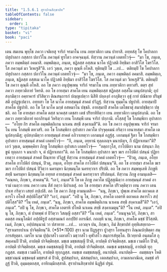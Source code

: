 ```yaml
---
title: "1.5.6.1 สุราปานสิกฺขาปท"
tableOfContents: false
sidebar:
  order: 1
type: "tipitaka"
basket: "vi"
book: "paci"
---
```



<DynamicBreadcrumb />

<Division number="326" book="paci">

<Paragraph number="1018" book="paci">
เตน สมเยน พุทฺโธ ภควา เจติเยสุ จาริกํ จรมาโน เยน ภทฺทวติกา เตน ปายาสิ. อทฺทสํสุ โข โคปาลกา ปสุปาลกา กสฺสกา ปถาวิโน ภควนฺตํ ทูรโตว อาคจฺฉนฺตํ. ทิสฺวาน ภควนฺตํ เอตทโวจุํ—  “มา โข, ภนฺเต, ภควา อมฺพติตฺถํ อคมาสิ. อมฺพติตฺเถ, ภนฺเต, ชฏิลสฺส อสฺสเม นาโค ปฏิวสติ อิทฺธิมา อาสิวิโส โฆรวิโส. โส ภควนฺตํ มา วิเหเฐสี”ติ. เอวํ วุตฺเต, ภควา ตุณฺหี อโหสิ. ทุติยมฺปิ โข …เป…  ตติยมฺปิ โข โคปาลกา ปสุปาลกา กสฺสกา ปถาวิโน ภควนฺตํ เอตทโวจุํ—  “มา โข, ภนฺเต, ภควา อมฺพติตฺถํ อคมาสิ. อมฺพติตฺเถ, ภนฺเต, ชฏิลสฺส อสฺสเม นาโค ปฏิวสติ อิทฺธิมา อาสิวิโส โฆรวิโส. โส ภควนฺตํ มา วิเหเฐสี”ติ. ตติยมฺปิ โข ภควา ตุณฺหี อโหสิ.
</Paragraph>

<Paragraph number="1019" book="paci">
อถ โข ภควา อนุปุพฺเพน จาริกํ จรมาโน เยน ภทฺทวติกา ตทวสริ. ตตฺร สุทํ ภควา ภทฺทวติกายํ วิหรติ. อถ โข อายสฺมา สาคโต เยน อมฺพติตฺถสฺส ชฏิลสฺส อสฺสโม เตนุปสงฺกมิ; อุปสงฺกมิตฺวา อคฺยาคารํ ปวิสิตฺวา ติณสนฺถารกํ ปญฺญเปตฺวา นิสีทิ ปลฺลงฺกํ อาภุชิตฺวา อุชุํ กายํ ปณิธาย ปริมุขํ สตึ อุปฏฺฐเปตฺวา. อทฺทสา โข โส นาโค อายสฺมนฺตํ สาคตํ ปวิฏฺฐํ. ทิสฺวาน ทุมฺมโน ปธูปายิ. อายสฺมาปิ สาคโต ปธูปายิ. อถ โข โส นาโค มกฺขํ อสหมาโน ปชฺชลิ. อายสฺมาปิ สาคโต เตโชธาตุํ สมาปชฺชิตฺวา ปชฺชลิ. อถ โข อายสฺมา สาคโต ตสฺส นาคสฺส เตชสา เตชํ ปริยาทิยิตฺวา เยน ภทฺทวติกา เตนุปสงฺกมิ. อถ โข ภควา ภทฺทวติกายํ ยถาภิรนฺตํ วิหริตฺวา เยน โกสมฺพี เตน จาริกํ ปกฺกามิ. อโสฺสสุํ โข โกสมฺพิกา อุปาสกา—  “อโยฺย กิร สาคโต อมฺพติตฺถิเกน นาเคน สทฺธึ สงฺคาเมสี”ติ.
</Paragraph>

<Paragraph number="1020" book="paci">
อถ โข ภควา อนุปุพฺเพน จาริกํ จรมาโน เยน โกสมฺพี ตทวสริ. อถ โข โกสมฺพิกา อุปาสกา ภควโต ปจฺจุคฺคมนํ กริตฺวา เยนายสฺมา สาคโต เตนุปสงฺกมึสุ; อุปสงฺกมิตฺวา อายสฺมนฺตํ สาคตํ อภิวาเทตฺวา เอกมนฺตํ อฏฺฐํสุ. เอกมนฺตํ ฐิตา โข โกสมฺพิกา อุปาสกา อายสฺมนฺตํ สาคตํ เอตทโวจุํ—  “กึ, ภนฺเต, อยฺยานํ ทุลฺลภญฺจ มนาปญฺจ, กึ ปฏิยาเทมา”ติ? เอวํ วุตฺเต, ฉพฺพคฺคิยา ภิกฺขู โกสมฺพิเก อุปาสเก เอตทโวจุํ—  “อตฺถาวุโส, กาโปติกา นาม ปสนฺนา ภิกฺขูนํ ทุลฺลภา จ มนาปา จ, ตํ ปฏิยาเทถา”ติ. อถ โข โกสมฺพิกา อุปาสกา ฆเร ฆเร กาโปติกํ ปสนฺนํ ปฏิยาเทตฺวา อายสฺมนฺตํ สาคตํ ปิณฺฑาย ปวิฏฺฐํ ทิสฺวาน อายสฺมนฺตํ สาคตํ เอตทโวจุํ—  “ปิวตุ, ภนฺเต, อโยฺย สาคโต กาโปติกํ ปสนฺนํ, ปิวตุ, ภนฺเต, อโยฺย สาคโต กาโปติกํ ปสนฺนนฺ”ติ. อถ โข อายสฺมา สาคโต ฆเร ฆเร กาโปติกํ ปสนฺนํ ปิวิตฺวา นครมฺหา นิกฺขมนฺโต นครทฺวาเร ปริปติ.
</Paragraph>

<Paragraph number="1021" book="paci">
อถ โข ภควา สมฺพหุเลหิ ภิกฺขูหิ สทฺธึ นครมฺหา นิกฺขมนฺโต อทฺทส อายสฺมนฺตํ สาคตํ นครทฺวาเร ปริปตนฺตํ. ทิสฺวาน ภิกฺขู อามนฺเตสิ—  “คณฺหถ, ภิกฺขเว, สาคตนฺ”ติ. “เอวํ, ภนฺเต”ติ โข เต ภิกฺขู ภควโต ปฏิสฺสุณิตฺวา อายสฺมนฺตํ สาคตํ อารามํ เนตฺวา เยน ภควา เตน สีสํ กตฺวา นิปาเตสุํ. อถ โข อายสฺมา สาคโต ปริวตฺติตฺวา เยน ภควา เตน ปาเท กริตฺวา เสยฺยํ กปฺเปสิ. อถ โข ภควา ภิกฺขู อามนฺเตสิ—  “นนุ, ภิกฺขเว, ปุพฺเพ สาคโต ตถาคเต สคารโว อโหสิ สปฺปติโสฺส”ติ? “เอวํ, ภนฺเต”. “อปิ นุ โข, ภิกฺขเว, สาคโต เอตรหิ ตถาคเต สคารโว สปฺปติโสฺส”ติ? “โน เหตํ, ภนฺเต”. “นนุ, ภิกฺขเว, สาคโต อมฺพติตฺถิเกน นาเคน สทฺธึ สงฺคาเมสี”ติ? “เอวํ, ภนฺเต”. “อปิ นุ โข, ภิกฺขเว, สาคโต เอตรหิ ปโหติ นาเคน สทฺธึ สงฺคาเมตุนฺ”ติ? “โน เหตํ, ภนฺเต”. “อปิ นุ โข, ภิกฺขเว, ตํ ปาตพฺพํ ยํ ปิวิตฺวา วิสญฺญี อสฺสา”ติ? “โน เหตํ, ภนฺเต”. “อนนุจฺฉวิกํ, ภิกฺขเว, สาคตสฺส อนนุโลมิกํ อปฺปติรูปํ อสฺสามณกํ อกปฺปิยํ อกรณียํ. กถญฺหิ นาม, ภิกฺขเว, สาคโต มชฺชํ ปิวิสฺสติ. เนตํ, ภิกฺขเว, อปฺปสนฺนานํ วา ปสาทาย …เป…  เอวญฺจ ปน, ภิกฺขเว, อิมํ สิกฺขาปทํ อุทฺทิเสยฺยาถ—
</Paragraph>

</Division>
<Division number="327" book="paci">

<Paragraph number="1022" book="paci">
<Emphasis>“สุราเมรยปาเน ปาจิตฺติยนฺ”</Emphasis>ติ. (*51*:<Emphasis>100</Emphasis>)
</Paragraph>

</Division>
<Division number="328" book="paci">

<Paragraph number="1023" book="paci">
<Emphasis>สุรา</Emphasis> นาม ปิฏฺฐสุรา ปูวสุรา โอทนสุรา กิณฺณปกฺขิตฺตา สมฺภารสํยุตฺตา.
</Paragraph>

<Paragraph number="1024" book="paci">
<Emphasis>เมรโย</Emphasis> นาม ปุปฺผาสโว ผลาสโว มธฺวาสโว คุฬาสโว สมฺภารสํยุตฺโต.
</Paragraph>

<Paragraph number="1025" book="paci">
<Emphasis>ปิเวยฺยา</Emphasis>ติ อนฺตมโส กุสคฺเคนปิ ปิวติ, อาปตฺติ ปาจิตฺติยสฺส.
</Paragraph>

<Paragraph number="1026" book="paci">
มชฺเช มชฺชสญฺญี ปิวติ, อาปตฺติ ปาจิตฺติยสฺส. มชฺเช เวมติโก ปิวติ, อาปตฺติ ปาจิตฺติยสฺส. มชฺเช อมชฺชสญฺญี ปิวติ, อาปตฺติ ปาจิตฺติยสฺส.
</Paragraph>

<Paragraph number="1027" book="paci">
อมชฺเช มชฺชสญฺญี, อาปตฺติ ทุกฺกฏสฺส. อมชฺเช เวมติโก, อาปตฺติ ทุกฺกฏสฺส. อมชฺเช อมชฺชสญฺญี, อนาปตฺติ.
</Paragraph>

</Division>
<Division number="329" book="paci">

<Paragraph number="1028" book="paci">
อนาปตฺติ—  อมชฺชญฺจ โหติ มชฺชวณฺณํ มชฺชคนฺธํ มชฺชรสํ ตํ ปิวติ, สูปสมฺปาเก, มํสสมฺปาเก, เตลสมฺปาเก, อามลกผาณิเต, อมชฺชํ อริฏฺฐํ ปิวติ, อุมฺมตฺตกสฺส, อาทิกมฺมิกสฺสาติ.

</Paragraph>
</Division>

<Paragraph number="1029" type="center" book="paci">
สุราปานสิกฺขาปทํ นิฏฺฐิตํ ปฐมํ.
</Paragraph>